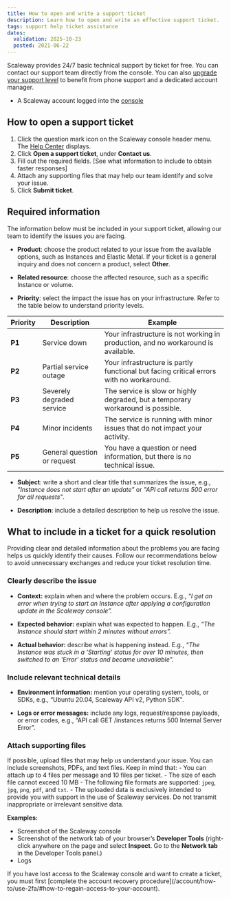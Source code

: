 ```yaml
---
title: How to open and write a support ticket
description: Learn how to open and write an effective support ticket.
tags: support help ticket assistance
dates:
  validation: 2025-10-23
  posted: 2021-06-22
---
```



Scaleway provides 24/7 basic technical support by ticket for free. You can contact our support team directly from the console. You can also [upgrade your support level](/account/how-to/configure-support-plans/) to benefit from phone support and a dedicated account manager.

<Requirements />

- A Scaleway account logged into the [console](https://console.scaleway.com)

## How to open a support ticket

1. Click the question mark icon on the Scaleway console header menu. The [Help Center](https://console.scaleway.com/support) displays.
2. Click **Open a support ticket**, under **Contact us**.
3. Fill out the required fields. [See what information to include to obtain faster responses]
4. Attach any supporting files that may help our team identify and solve your issue.
5. Click **Submit ticket**.

## Required information

The information below must be included in your support ticket, allowing our team to identify the issues you are facing.

- **Product**: choose the product related to your issue from the available options, such as Instances and Elastic Metal. If your ticket is a general inquiry and does not concern a product, select **Other**.

- **Related resource**: choose the affected resource, such as a specific Instance or volume.

- **Priority**: select the impact the issue has on your infrastructure. Refer to the table below to understand priority levels.


| **Priority** | **Description**              | **Example**                                                                             |
|--------------|------------------------------|-----------------------------------------------------------------------------------------|
| **P1**       | Service down                 | Your infrastructure is not working in production, and no workaround is available.       |
| **P2**       | Partial service outage       | Your infrastructure is partly functional but facing critical errors with no workaround. |
| **P3**       | Severely degraded service    | The service is slow or highly degraded, but a temporary workaround is possible.         |
| **P4**       | Minor incidents              | The service is running with minor issues that do not impact your activity.              |
| **P5**       | General question or request  | You have a question or need information, but there is no technical issue.               |


- **Subject**: write a short and clear title that summarizes the issue, e.g., _"Instance does not start after an update"_ or _"API call returns 500 error for all requests"_.

- **Description**: include a detailed description to help us resolve the issue.

## What to include in a ticket for a quick resolution

Providing clear and detailed information about the problems you are facing helps us quickly identify their causes. Follow our recommendations below to avoid unnecessary exchanges and reduce your ticket resolution time.

### Clearly describe the issue
- **Context:** explain when and where the problem occurs.
E.g., _“I get an error when trying to start an Instance after applying a configuration update in the Scaleway console”._

- **Expected behavior:** explain what was expected to happen.
E.g., _“The Instance should start within 2 minutes without errors”._

- **Actual behavior:** describe what is happening instead.
E.g., _“The Instance was stuck in a 'Starting' status for over 10 minutes, then switched to an 'Error' status and became unavailable"._

### Include relevant technical details

- **Environment information:** mention your operating system, tools, or SDKs, e.g., “Ubuntu 20.04, Scaleway API v2, Python SDK".

- **Logs or error messages:** include any logs, request/response payloads, or error codes, e.g., “API call GET /instances returns 500 Internal Server Error”.

### Attach supporting files

If possible, upload files that may help us understand your issue. You can include screenshots, PDFs, and text files.
  <Message type="important">
    Keep in mind that:
      - You can attach up to 4 files per message and 10 files per ticket.
      - The size of each file cannot exceed 10 MB
      - The following file formats are supported: `jpeg`, `jpg`, `png`, `pdf`, and `txt`.
      - The uploaded data is exclusively intended to provide you with support in the use of Scaleway services. Do not transmit inappropriate or irrelevant sensitive data.
  </Message>

**Examples:**
- Screenshot of the Scaleway console
- Screenshot of the network tab of your browser’s **Developer Tools** (right-click anywhere on the page and select **Inspect**. Go to the **Network tab** in the Developer Tools panel.)
- Logs

<Message type="important">
  If you have lost access to the Scaleway console and want to create a ticket, you must first [complete the account recovery procedure](/account/how-to/use-2fa/#how-to-regain-access-to-your-account).
</Message>
